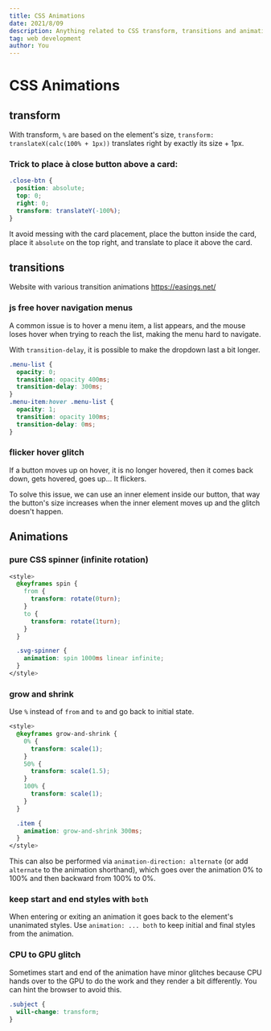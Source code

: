 ```yaml
---
title: CSS Animations
date: 2021/8/09
description: Anything related to CSS transform, transitions and animations...
tag: web development
author: You
---
```


# CSS Animations

## transform

With transform, `%` are based on the element's size, `transform: translateX(calc(100% + 1px))` translates right by exactly its size + 1px.

### Trick to place à close button above a card:

```css
.close-btn {
  position: absolute;
  top: 0;
  right: 0;
  transform: translateY(-100%);
}
```

It avoid messing with the card placement, place the button inside the card, place it `absolute` on the top right, and translate to place it above the card.

## transitions

Website with various transition animations https://easings.net/

### js free hover navigation menus

A common issue is to hover a menu item, a list appears, and the mouse loses hover when trying to reach the list, making the menu hard to navigate.

With `transition-delay`, it is possible to make the dropdown last a bit longer.

```css
.menu-list {
  opacity: 0;
  transition: opacity 400ms;
  transition-delay: 300ms;
}
.menu-item:hover .menu-list {
  opacity: 1;
  transition: opacity 100ms;
  transition-delay: 0ms;
}
```

### flicker hover glitch

If a button moves up on hover, it is no longer hovered, then it comes back down, gets hovered, goes up... It flickers.

To solve this issue, we can use an inner element inside our button, that way the button's size increases when the inner element moves up and the glitch doesn't happen.

## Animations

### pure CSS spinner (infinite rotation)

```css
<style>
  @keyframes spin {
    from {
      transform: rotate(0turn);
    }
    to {
      transform: rotate(1turn);
    }
  }

  .svg-spinner {
    animation: spin 1000ms linear infinite;
  }
</style>

```

### grow and shrink

Use `%` instead of `from` and `to` and go back to initial state.

```css
<style>
  @keyframes grow-and-shrink {
    0% {
      transform: scale(1);
    }
    50% {
      transform: scale(1.5);
    }
    100% {
      transform: scale(1);
    }
  }

  .item {
    animation: grow-and-shrink 300ms;
  }
</style>
```

This can also be performed via `animation-direction: alternate` (or add `alternate` to the animation shorthand), which goes over the animation 0% to 100% and then backward from 100% to 0%.

### keep start and end styles with `both`

When entering or exiting an animation it goes back to the element's unanimated styles. Use `animation: ... both` to keep initial and final styles from the animation.

### CPU to GPU glitch

Sometimes start and end of the animation have minor glitches because CPU hands over to the GPU to do the work and they render a bit differently.
You can hint the browser to avoid this.

```css
.subject {
  will-change: transform;
}
```
